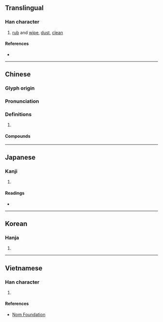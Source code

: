 {{character info/new}}
==Translingual==

===Han character===
{{Han char|rn=64|rad=手|as=09|sn=12|four=51061|canj=QPPA|ids=⿰扌皆}}

# [[rub]] and [[wipe]], [[dust]], [[clean]]

====References====
* {{Han ref|kx=0443.250|dkj=12383|dj=0794.250|hdz=31914.030|uh=63E9|ud=25577|bh=B47B|bd=46203}}

----

==Chinese==
{{zh-forms}}

===Glyph origin===
{{Han etym}}

===Pronunciation===
{{zh-pron
|m=kāi
|c=haai1
|mn=qz,xm,zz:khai
|mc=y
|oc=y
|cat=
}}

===Definitions===
{{zh-hanzi}}

# {{rfdef|zh}}

====Compounds====
{{zh-der|揩淚|揩油|揩背|揩檯抹凳|揩汗|揩乾|揩抹}}

----

==Japanese==

===Kanji===
{{ja-kanji|grade=|rs=手09}}

# {{defn|lang=ja|sort=手09}}

====Readings====
* {{ja-readings|on=[[かい]] (kai), [[かつ]] (katsu)|kun=[[ぬぐう]] (nuguu)}}

----

==Korean==

===Hanja===
{{ko-hanja|hangeul=개|eumhun=|rv=gae|mr=kae|y=kay}}

# {{defn|lang=ko|sort=手09}}

----

==Vietnamese==

===Han character===
{{vi-hantu|rs=手09|[[day]], [[khải]]}}

# {{defn|lang=vi|sort=手09}}

====References====
* [http://nomfoundation.org/common/nom_details.php?codepoint=63e9 Nom Foundation]